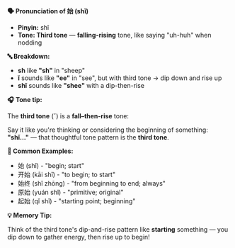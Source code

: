 **🗣️ Pronunciation of 始 (shǐ)**

- **Pinyin:** shǐ
- **Tone: Third tone** — **falling-rising** tone, like saying "uh-huh" when nodding

**🔤 Breakdown:**

- **sh** like **"sh"** in "sheep"
- **ǐ** sounds like **"ee"** in "see", but with third tone → dip down and rise up
- **shǐ** sounds like **"shee"** with a dip-then-rise

**🎧 Tone tip:**

The **third tone** (ˇ) is a **fall–then-rise** tone:

Say it like you're thinking or considering the beginning of something: **"shǐ..."** — that
thoughtful tone pattern is the **third tone**.

**📝 Common Examples:**

- 始 (shǐ) - "begin; start"
- 开始 (kāi shǐ) - "to begin; to start"
- 始终 (shǐ zhōng) - "from beginning to end; always"
- 原始 (yuán shǐ) - "primitive; original"
- 起始 (qǐ shǐ) - "starting point; beginning"

**💡 Memory Tip:**

Think of the third tone's dip-and-rise pattern like **starting** something — you dip down to gather
energy, then rise up to begin!
